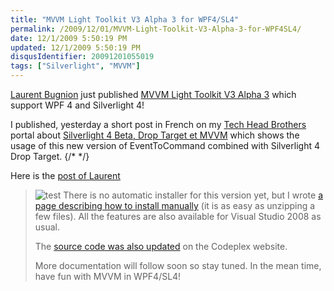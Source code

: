 ```yaml
---
title: "MVVM Light Toolkit V3 Alpha 3 for WPF4/SL4"
permalink: /2009/12/01/MVVM-Light-Toolkit-V3-Alpha-3-for-WPF4SL4/
date: 12/1/2009 5:50:19 PM
updated: 12/1/2009 5:50:19 PM
disqusIdentifier: 20091201055019
tags: ["Silverlight", "MVVM"]
---
```

[Laurent Bugnion](http://blog.galasoft.ch/Default.aspx) just published [MVVM Light Toolkit V3 Alpha 3](http://mvvmlight.codeplex.com) which support WPF 4 and Silverlight 4!

I published, yesterday a short post in French on my [Tech Head Brothers](http://www.techheadbrothers.com/) portal about [Silverlight 4 Beta, Drop Target et MVVM](http://www.techheadbrothers.com/Astuces.aspx/silverlight-4-beta-drop-target-mvvm) which shows the usage of this new version of EventToCommand combined with Silverlight 4 Drop Target.
{/* <!-- more --> */}

Here is the [post of Laurent](http://blog.galasoft.ch/archive/2009/11/30/mvvm-light-toolkit-v3-alpha-3-for-wpf4sl4.aspx)

> ![test](/images/2009/MVVM-Light-Toolkit-V3-Alpha-3-for-WPF4SL4-1.png)
> There is no automatic installer for this version yet, but I wrote [a page describing how to install manually](http://galasoft.ch/mvvm/installing/manually/) (it is as easy as unzipping a few files). All the features are also available for Visual Studio 2008 as usual.
> 
> The [source code was also updated](http://mvvmlight.codeplex.com/SourceControl/ListDownloadableCommits.aspx) on the Codeplex website.
> 
> More documentation will follow soon so stay tuned. In the mean time, have fun with MVVM in WPF4/SL4!
